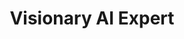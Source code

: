 ---
title: "Visionary AI Expert"
publishedAt: "2025-05-20"
summary: "Engineering advanced AI systems with GPT-4, voice synthesis, and LLM orchestration—powering next-gen conversational agents and real-time intelligence in fintech and cloud-native platforms."
images:
  - "/videos/projects/visionary-ai-expert.mp4"
---